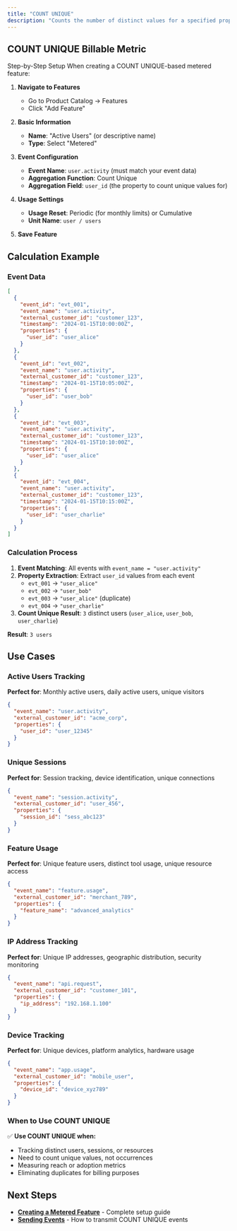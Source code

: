 ```yaml
---
title: "COUNT UNIQUE"
description: "Counts the number of distinct values for a specified property."
---
```


## COUNT UNIQUE Billable Metric 
Step-by-Step Setup When creating a COUNT UNIQUE-based metered feature:

1. **Navigate to Features**
   - Go to Product Catalog → Features
   - Click "Add Feature"

2. **Basic Information**
   - **Name**: "Active Users" (or descriptive name)
   - **Type**: Select "Metered"

3. **Event Configuration**
   - **Event Name**: `user.activity` (must match your event data)
   - **Aggregation Function**: Count Unique
   - **Aggregation Field**: `user_id` (the property to count unique values for)

4. **Usage Settings**
   - **Usage Reset**: Periodic (for monthly limits) or Cumulative
   - **Unit Name**: `user / users`

5. **Save Feature**

## Calculation Example

### Event Data
```json
[
  {
    "event_id": "evt_001",
    "event_name": "user.activity",
    "external_customer_id": "customer_123",
    "timestamp": "2024-01-15T10:00:00Z",
    "properties": {
      "user_id": "user_alice"
    }
  },
  {
    "event_id": "evt_002", 
    "event_name": "user.activity",
    "external_customer_id": "customer_123",
    "timestamp": "2024-01-15T10:05:00Z",
    "properties": {
      "user_id": "user_bob"
    }
  },
  {
    "event_id": "evt_003",
    "event_name": "user.activity",
    "external_customer_id": "customer_123", 
    "timestamp": "2024-01-15T10:10:00Z",
    "properties": {
      "user_id": "user_alice"
    }
  },
  {
    "event_id": "evt_004",
    "event_name": "user.activity",
    "external_customer_id": "customer_123", 
    "timestamp": "2024-01-15T10:15:00Z",
    "properties": {
      "user_id": "user_charlie"
    }
  }
]
```

### Calculation Process
1. **Event Matching**: All events with `event_name = "user.activity"`
2. **Property Extraction**: Extract `user_id` values from each event
   - `evt_001` → `"user_alice"`
   - `evt_002` → `"user_bob"`
   - `evt_003` → `"user_alice"` (duplicate)
   - `evt_004` → `"user_charlie"`
3. **Count Unique Result**: `3` distinct users (`user_alice`, `user_bob`, `user_charlie`)

**Result**: `3 users`

## Use Cases

### Active Users Tracking
**Perfect for**: Monthly active users, daily active users, unique visitors
```json
{
  "event_name": "user.activity",
  "external_customer_id": "acme_corp",
  "properties": {
    "user_id": "user_12345"
  }
}
```

### Unique Sessions
**Perfect for**: Session tracking, device identification, unique connections
```json
{
  "event_name": "session.activity",
  "external_customer_id": "user_456",
  "properties": {
    "session_id": "sess_abc123"
  }
}
```

### Feature Usage
**Perfect for**: Unique feature users, distinct tool usage, unique resource access
```json
{
  "event_name": "feature.usage",
  "external_customer_id": "merchant_789",
  "properties": {
    "feature_name": "advanced_analytics"
  }
}
```

### IP Address Tracking
**Perfect for**: Unique IP addresses, geographic distribution, security monitoring
```json
{
  "event_name": "api.request",
  "external_customer_id": "customer_101",
  "properties": {
    "ip_address": "192.168.1.100"
  }
}
```

### Device Tracking
**Perfect for**: Unique devices, platform analytics, hardware usage
```json
{
  "event_name": "app.usage",
  "external_customer_id": "mobile_user",
  "properties": {
    "device_id": "device_xyz789"
  }
}
```

### When to Use COUNT UNIQUE

✅ **Use COUNT UNIQUE when:**
- Tracking distinct users, sessions, or resources
- Need to count unique values, not occurrences
- Measuring reach or adoption metrics
- Eliminating duplicates for billing purposes

## Next Steps

- **[Creating a Metered Feature](/docs/Event%20Ingestion/Creating%20a%20Metered%20Feature)** - Complete setup guide
- **[Sending Events](/docs/Event%20Ingestion/Sending%20Events)** - How to transmit COUNT UNIQUE events
